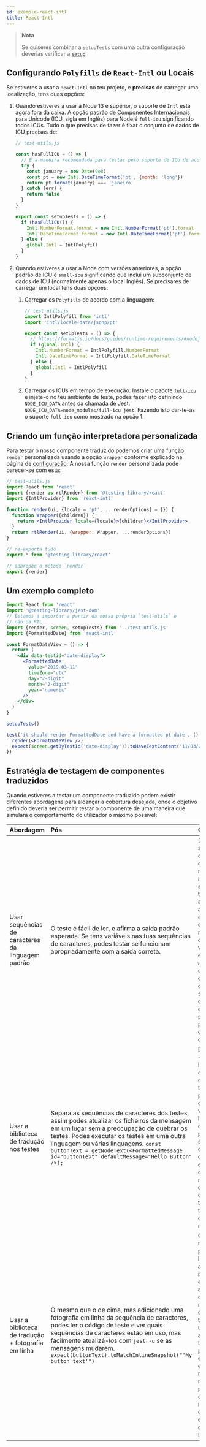```yaml
---
id: example-react-intl
title: React Intl
---
```


> **Nota**
>
> Se quiseres combinar a `setupTests` com uma outra configuração deverias verificar a [`setup`](react-testing-library/setup.mdx).

## Configurando `Polyfills` de `React-Intl` ou Locais

Se estiveres a usar a `React-Intl` no teu projeto, e **precisas** de carregar uma localização, tens duas opções:

1. Quando estiveres a usar a Node 13 e superior, o suporte de `Intl` está agora fora da caixa. A opção padrão de Componentes Internacionais para Unicode (ICU, sigla em Inglês) para Node é `full-icu` significando todos ICUs. Tudo o que precisas de fazer é fixar o conjunto de dados de ICU precisas de:

    ```js
    // test-utils.js

    const hasFullICU = () => {
      // É a maneira recomendada para testar pelo suporte de ICU de acordo com a documentação da Node.js
      try {
        const january = new Date(9e8)
        const pt = new Intl.DateTimeFormat('pt', {month: 'long'})
        return pt.format(january) === 'janeiro'
      } catch (err) {
        return false
      }
    }

    export const setupTests = () => {
      if (hasFullICU()) {
        Intl.NumberFormat.format = new Intl.NumberFormat('pt').format
        Intl.DateTimeFormat.format = new Intl.DateTimeFormat('pt').format
      } else {
        global.Intl = IntlPolyfill
      }
    }
    ```

2. Quando estiveres a usar a Node com versões anteriores, a opção padrão de ICU é `small-icu` significando que inclui um subconjunto de dados de ICU (normalmente apenas o local Inglês). Se precisares de carregar um local tens duas opções:

    1. Carregar os `Polyfills` de acordo com a linguagem:

       ```js
       // test-utils.js
       import IntlPolyfill from 'intl'
       import 'intl/locale-data/jsonp/pt'

       export const setupTests = () => {
         // https://formatjs.io/docs/guides/runtime-requirements/#nodejs
         if (global.Intl) {
           Intl.NumberFormat = IntlPolyfill.NumberFormat
           Intl.DateTimeFormat = IntlPolyfill.DateTimeFormat
         } else {
           global.Intl = IntlPolyfill
         }
       }
       ```

    2. Carregar os ICUs em tempo de execução: Instale o pacote [`full-icu`](https://github.com/unicode-org/full-icu-npm) e injete-o no teu ambiente de teste, podes fazer isto definindo `NODE_ICU_DATA` antes da chamada de Jest: `NODE_ICU_DATA=node_modules/full-icu jest`. Fazendo isto dar-te-ás o suporte `full-icu` como mostrado na opção 1.

## Criando um função interpretadora personalizada

Para testar o nosso componente traduzido podemos criar uma função `render` personalizada usando a opção `wrapper` conforme explicado na página de [configuração](react-testing-library/setup.mdx). A nossa função `render` personalizada pode parecer-se com esta:

```jsx
// test-utils.js
import React from 'react'
import {render as rtlRender} from '@testing-library/react'
import {IntlProvider} from 'react-intl'

function render(ui, {locale = 'pt', ...renderOptions} = {}) {
  function Wrapper({children}) {
    return <IntlProvider locale={locale}>{children}</IntlProvider>
  }
  return rtlRender(ui, {wrapper: Wrapper, ...renderOptions})
}

// re-exporta tudo
export * from '@testing-library/react'

// sobrepõe o método `render`
export {render}
```

## Um exemplo completo

```jsx
import React from 'react'
import '@testing-library/jest-dom'
// Estamos a importar a partir da nossa própria `test-utils` e
// não da RTL
import {render, screen, setupTests} from '../test-utils.js'
import {FormattedDate} from 'react-intl'

const FormatDateView = () => {
  return (
    <div data-testid="date-display">
      <FormattedDate
        value="2019-03-11"
        timeZone="utc"
        day="2-digit"
        month="2-digit"
        year="numeric"
      />
    </div>
  )
}

setupTests()

test('it should render FormattedDate and have a formatted pt date', () => {
  render(<FormatDateView />)
  expect(screen.getByTestId('date-display')).toHaveTextContent('11/03/2019')
})
```

## Estratégia de testagem de componentes traduzidos

Quando estiveres a testar um componente traduzido podem existir diferentes abordagens para alcançar a cobertura desejada, onde o objetivo definido deveria ser permitir testar o componente de uma maneira que simulará o comportamento do utilizador o máximo possível:

| Abordagem                                  | Pós                                                                                                                                                                                                                                                                               | Contras                                                                                                                                                                                                                                                                 |
| ------------------------------------------ | :----------------------------------------------------------------------------------------------------------------------------------------------------------------------------------------------------------------------------------------------------------------------------------- | :-------------------------------------------------------------------------------------------------------------------------------------------------------------------------------------------------------------------------------------------------------------------- |
| Usar sequências de caracteres da linguagem padrão | O teste é fácil de ler, e afirma a saída padrão esperada. Se tens variáveis nas tuas sequências de caracteres, podes testar se funcionam apropriadamente com a saída correta. | 1. As sequências de caracteres escritas manualmente nos testes significa que tens de atualizar ambos testes e código para quaisquer mudanças da cópia. 2. Se vários elementos têm a mesmo texto de sequência de caracteres ou subsequência de caracteres, encontrar e substituir pode ser difícil de usar com confiança. | Imitar a biblioteca de tradução   | Se a tua biblioteca for difícil de usar no ambiente de teste, podes imitá-la assim é mais fácil. Por exemplo, podes adicionar um identificador de mensagem de acordo com atributo de dado para o texto assim podes consultar por esta. | Testar o código afasta-se do que executa em produção. Os testes podem afirmar sobre os identificadores da mensagem mas não o suficiente sobre o conteúdo, assim erros são possíveis. |
| Usar a biblioteca de tradução nos testes | Separa as sequências de caracteres dos testes, assim podes atualizar os ficheiros da mensagem em um lugar sem a preocupação de quebrar os testes. Podes executar os testes em uma outra linguagem ou várias linguagens. `const buttonText = getNodeText(<FormattedMessage id="buttonText" defaultMessage="Hello Button" />);` | Despesa geral - custa mais linhas de código para escrever o teste, e precisas de conhecer as variáveis e identificadores da mensagem para criar as sequências de caracteres corretas. Não é óbvio o que o texto realmente é quando lês o código de teste, tornando mais difícil de mantê-lo. |
| Usar a biblioteca de tradução + fotografia em linha | O mesmo que o de cima, mas adicionado uma fotografia em linha da sequência de caracteres, podes ler o código de teste e ver quais sequências de caracteres estão em uso, mas facilmente atualizá-los com `jest -u` se as mensagens mudarem. `expect(buttonText).toMatchInlineSnapshot("'My button text'")` | Os testes são mais longos por causa das linhas adicionais. Tu podes embrulhar algum do código relacionado com a tradução em uma função auxiliar para torná-lo um pouco mais em linha e evitar repetires-te, mas ainda precisas de conhecer os identificadores da mensagem e as variáveis dentro do teste. |
